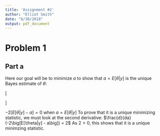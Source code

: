 ```yaml
---
title: 'Assignment #2'
author: "Elliot Smith"
date: "8/30/2018"
output: pdf_document
---
```


# Problem 1

## Part a

Here our goal will be to minimize $a$ to show that $a = E[\theta|y]$ is the unique Bayes estimate of $\theta$:

\[
\begin{aligned}
\frac{d}{da}E[L(a|y)] & = \frac{d}{da}{\int}L(\theta, a)p(\theta|y)d\theta \\
& = \frac{d}{da}{\int}(\theta - a)^2p(\theta|y)d\theta \\
& = -2{\int}(\theta - a)p(\theta|y)d\theta \\
& = -2\bigg[{\int}{\theta}p(\theta|y)d\theta - a{\int}p(\theta|y)d\theta\bigg] \\
& = -2\big[E[\theta|y] - a\big] \\
\end{aligned}
\]

$-2\big[E[\theta|y] - a\big] = 0$ when $a = E[\theta|y]$
\newline
\newline
To prove that it is a unique minimizing statistic, we must look at the second derivative:
\newline
\newline
$\frac{d}{da}(-2\big[E[\theta|y] - a\big]) = 2$
\newline
\newline
As $2 > 0$, this shows that it is a unique minimzing statistic.